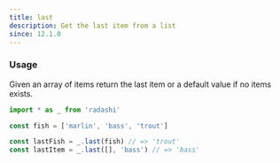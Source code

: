 ```yaml
---
title: last
description: Get the last item from a list
since: 12.1.0
---
```


### Usage

Given an array of items return the last item or a default value if no items exists.

```ts twoslash
import * as _ from 'radashi'

const fish = ['marlin', 'bass', 'trout']

const lastFish = _.last(fish) // => 'trout'
const lastItem = _.last([], 'bass') // => 'bass'
```
